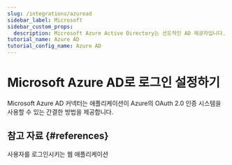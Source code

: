 ```yaml
---
slug: /integrations/azuread
sidebar_label: Microsoft
sidebar_custom_props:
  description: Microsoft Azure Active Directory는 선도적인 AD 제공자입니다.
tutorial_name: Azure AD
tutorial_config_name: Azure AD
---
```




# Microsoft Azure AD로 로그인 설정하기

Microsoft Azure AD 커넥터는 애플리케이션이 Azure의 OAuth 2.0 인증 시스템을 사용할 수 있는 간결한 방법을 제공합니다.

<GuideTip />

<Integration />

## 참고 자료 \{#references}

<Url href="https://docs.microsoft.com/en-us/azure/active-directory/develop/scenario-web-app-sign-user-overview">
  사용자를 로그인시키는 웹 애플리케이션
</Url>
